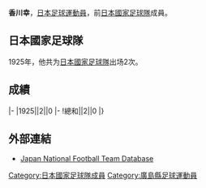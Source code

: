 {{Infobox football biography
|name=香川幸
|image=
|fullname=香川幸
|birth_date=
|cityofbirth=[[廣島縣|廣島縣]]
|countryofbirth=[[日本|日本]]
|height=
|position=[[前鋒_(足球)|前鋒]]
|currentclub=
|years=
|clubs=
|caps(goals)=
|nationalyears=1925
|nationalteam=[[日本國家足球隊|日本]]
|nationalcaps(goals)=2 (0)
}}
'''香川幸'''，[[日本|日本]][[足球|足球]][[運動員|運動員]]，前[[日本國家足球隊|日本國家足球隊]]成員。

==日本國家足球隊==
1925年，他共为[[日本國家足球隊|日本國家足球隊]]出场2次。

==成績==
{{Football player national team statistics|JPN}}
|-
|1925||2||0
|-
!總和||2||0
|}

==外部連結==
{{Reflist}}
*[https://web.archive.org/web/20131111093401/http://www.japannationalfootballteam.com/en/players_unknown/18.html Japan National Football Team Database]

{{Japan-sport-bio-stub}}
{{Soccer-player-stub}}
[[Category:日本國家足球隊成員|Category:日本國家足球隊成員]]
[[Category:廣島縣足球運動員|Category:廣島縣足球運動員]]